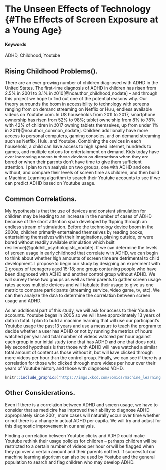 # The Unseen Effects of Technology {#The Effects of Screen Exposure at a Young Age}

#### Keywords {-}

ADHD, Childhood, Youtube

## Rising Childhood Problems().

There are an ever growing number of children diagnosed with ADHD in the United States.  The first-time diagnosis of ADHD in children has risen from 2.5% in 2001 to 3.1% in 2010[@noauthor_childhood_nodate] – and through this project we hope to find out one of the potential reasons why.   Our theory surrounds the boom in accessibility to technology with screens ranging from on demand streaming on Netflix or Hulu, endless available videos on Youtube.com.  In US households from 2011 to 2017, smartphone ownership has risen from 52% to 98%; tablet ownership from 8% to 78% with 42% of children in 2017 owning tablets themselves, up from under 1% in 2011[@noauthor_common_nodate].  Children additionally have more access to personal computers, gaming consoles, and on demand streaming such as Netflix, Hulu, and Youtube.  Combining the devices in each household, a child can have access to high speed internet, hundreds to games, and multiple options for entertainment on demand.  Kids today have ever increasing access to these devices as distractions when they are bored or when their parents don’t have time to give them sufficient attention.   I plan to run analysis on two groups, one with ADHD and one without, and compare their levels of screen time as children, and then build a Machine Learning algorithm to search their Youtube accounts to see if we can predict ADHD based on Youtube usage.

## Common Correlations.

My hypothesis is that the use of devices and constant stimulation for children may be leading to an increase in the number of cases of ADHD because of the short attention span developed by flipping through an endless stream of stimulation. Before the technology device boom in the 2000s, children primarily entertained themselves by reading books, entertaining themselves with their imaginations, playing outside, or were bored without readily available stimulation which built resilience[@goldhill_psychologists_nodate]. 
If we can determine the levels of screen usage in early childhood that correlate with ADHD, we can begin to think about whether high amounts of screen time are detrimental to child development. 
I propose to begin our study by designing an experiment with 2 groups of teenagers aged 15-18; one group containing people who have been diagnosed with ADHD and another control group without ADHD.  We will survey these two groups as well as their parents to gather screen usage rates across multiple devices and will tabulate their usage to give us one metric to compare participants (streaming service, video game, tv, etc).  We can then analyze the data to determine the correlation between screen usage and ADHD.

As an additional part of this study, we will ask for access to their Youtube accounts.  Youtube began in 2005 so we will have approximately 13 years of data in total.  I plan to build a machine learning that will use our participant’s Youtube usage the past 13 years and use a measure to teach the program to decide whether a user has ADHD or not by running the metrics of hours watched per year and total number of videos watched per hour against each group in our initial study (one that has ADHD and one that does not).  My second hypothesis is that those with ADHD will have watched a similar total amount of content as those without it, but will have clicked through more videos per hour than the control group.
Finally, we can see if there is a correlation for those who clicked through more videos per hour over their years of Youtube history and those with diagnosed ADHD.  

<!-- ...or include images directly from the web. Cite your sources! -->
```r
knitr::include_graphics('https://imgs.xkcd.com/comics/machine_learning.png')
```

## Other Considerations.

Even if there is a correlation between ADHD and screen usage, we have to consider that as medicine has improved their ability to diagnose ADHD appropriately since 2001, more cases will naturally occur over time whether or not there is a change in actual ADHD per capita.  We will try and adjust for this diagnostic improvement in our analysis.  

Finding a correlation between Youtube clicks and ADHD could make Youtube rethink their usage policies for children – perhaps children will be restricted to a certain number of videos per hour or will be flagged when they go over a certain amount and their parents notified.  If successful our machine learning algorithm can also be used by Youtube and the general population to search and flag children who may develop ADHD.

